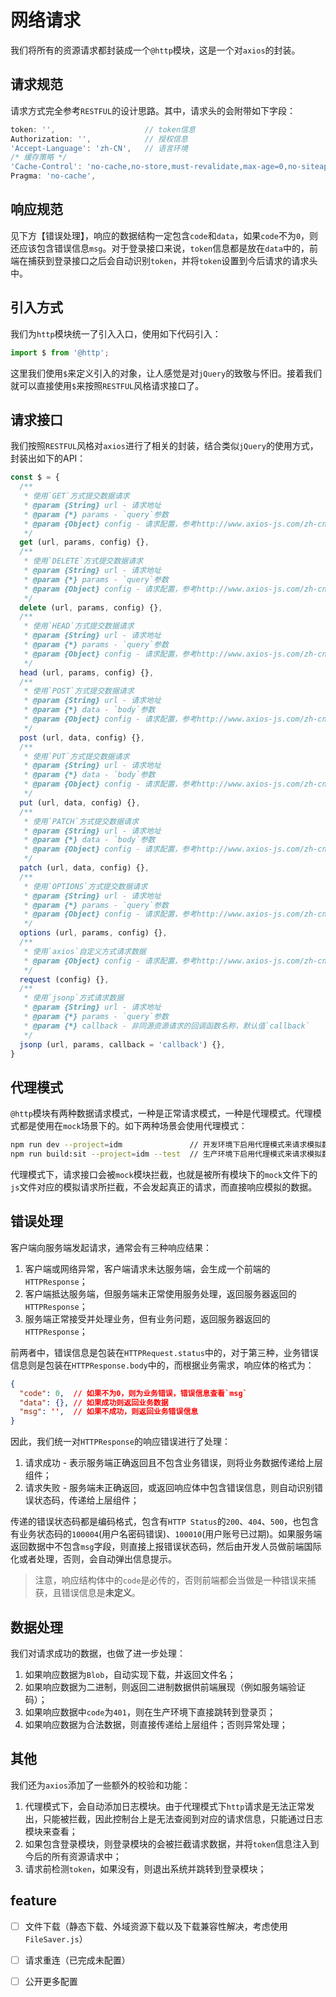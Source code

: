
<Meta title="框架|核心（Core）/网络请求（http）" />

# 网络请求

我们将所有的资源请求都封装成一个`@http`模块，这是一个对`axios`的封装。

## 请求规范

请求方式完全参考`RESTFUL`的设计思路。其中，请求头的会附带如下字段：

```javascript
token: '',                    // token信息
Authorization: '',            // 授权信息
'Accept-Language': 'zh-CN',   // 语言环境
/* 缓存策略 */
'Cache-Control': 'no-cache,no-store,must-revalidate,max-age=0,no-siteapp,post-check=0,pre-check=0',
Pragma: 'no-cache',
```

## 响应规范

见下方【错误处理】，响应的数据结构一定包含`code`和`data`，如果`code`不为`0`，则还应该包含错误信息`msg`。对于登录接口来说，`token`信息都是放在`data`中的，前端在捕获到登录接口之后会自动识别`token`，并将`token`设置到今后请求的请求头中。

## 引入方式

我们为`http`模块统一了引入入口，使用如下代码引入：

```javascript
import $ from '@http';
```

这里我们使用`$`来定义引入的对象，让人感觉是对`jQuery`的致敬与怀旧。接着我们就可以直接使用`$`来按照`RESTFUL`风格请求接口了。

## 请求接口

我们按照`RESTFUL`风格对`axios`进行了相关的封装，结合类似`jQuery`的使用方式，封装出如下的API：

```javascript
const $ = {
  /**
   * 使用`GET`方式提交数据请求
   * @param {String} url - 请求地址
   * @param {*} params - `query`参数
   * @param {Object} config - 请求配置，参考http://www.axios-js.com/zh-cn/docs/#%E8%AF%B7%E6%B1%82%E9%85%8D%E7%BD%AE
   */ 
  get (url, params, config) {},
  /**
   * 使用`DELETE`方式提交数据请求
   * @param {String} url - 请求地址
   * @param {*} params - `query`参数
   * @param {Object} config - 请求配置，参考http://www.axios-js.com/zh-cn/docs/#%E8%AF%B7%E6%B1%82%E9%85%8D%E7%BD%AE
   */ 
  delete (url, params, config) {},
  /**
   * 使用`HEAD`方式提交数据请求
   * @param {String} url - 请求地址
   * @param {*} params - `query`参数
   * @param {Object} config - 请求配置，参考http://www.axios-js.com/zh-cn/docs/#%E8%AF%B7%E6%B1%82%E9%85%8D%E7%BD%AE
   */ 
  head (url, params, config) {},
  /**
   * 使用`POST`方式提交数据请求
   * @param {String} url - 请求地址
   * @param {*} data - `body`参数
   * @param {Object} config - 请求配置，参考http://www.axios-js.com/zh-cn/docs/#%E8%AF%B7%E6%B1%82%E9%85%8D%E7%BD%AE
   */ 
  post (url, data, config) {},
  /**
   * 使用`PUT`方式提交数据请求
   * @param {String} url - 请求地址
   * @param {*} data - `body`参数
   * @param {Object} config - 请求配置，参考http://www.axios-js.com/zh-cn/docs/#%E8%AF%B7%E6%B1%82%E9%85%8D%E7%BD%AE
   */ 
  put (url, data, config) {},
  /**
   * 使用`PATCH`方式提交数据请求
   * @param {String} url - 请求地址
   * @param {*} data - `body`参数
   * @param {Object} config - 请求配置，参考http://www.axios-js.com/zh-cn/docs/#%E8%AF%B7%E6%B1%82%E9%85%8D%E7%BD%AE
   */ 
  patch (url, data, config) {},
  /**
   * 使用`OPTIONS`方式提交数据请求
   * @param {String} url - 请求地址
   * @param {*} params - `query`参数
   * @param {Object} config - 请求配置，参考http://www.axios-js.com/zh-cn/docs/#%E8%AF%B7%E6%B1%82%E9%85%8D%E7%BD%AE
   */ 
  options (url, params, config) {},
  /**
   * 使用`axios`自定义方式请求数据
   * @param {Object} config - 请求配置，参考http://www.axios-js.com/zh-cn/docs/#%E8%AF%B7%E6%B1%82%E9%85%8D%E7%BD%AE
   */ 
  request (config) {},
  /**
   * 使用`jsonp`方式请求数据
   * @param {String} url - 请求地址
   * @param {*} params - `query`参数
   * @param {*} callback - 非同源资源请求的回调函数名称，默认值`callback`
   */ 
  jsonp (url, params, callback = 'callback') {},
}
```

## 代理模式

`@http`模块有两种数据请求模式，一种是正常请求模式，一种是代理模式。代理模式都是使用在`mock`场景下的。如下两种场景会使用代理模式：

```bash
npm run dev --project=idm               // 开发环境下启用代理模式来请求模拟数据
npm run build:sit --project=idm --test  // 生产环境下启用代理模式来请求模拟数据
```

代理模式下，请求接口会被`mock`模块拦截，也就是被所有模块下的`mock`文件下的`js`文件对应的模拟请求所拦截，不会发起真正的请求，而直接响应模拟的数据。

## 错误处理

客户端向服务端发起请求，通常会有三种响应结果：

1. 客户端或网络异常，客户端请求未达服务端，会生成一个前端的`HTTPResponse`；
2. 客户端抵达服务端，但服务端未正常使用服务处理，返回服务器返回的`HTTPResponse`；
3. 服务端正常接受并处理业务，但有业务问题，返回服务器返回的`HTTPResponse`；

前两者中，错误信息是包装在`HTTPRequest.status`中的，对于第三种，业务错误信息则是包装在`HTTPResponse.body`中的，而根据业务需求，响应体的格式为：

```json
{
  "code": 0,  // 如果不为0，则为业务错误，错误信息查看`msg`
  "data": {}, // 如果成功则返回业务数据
  "msg": '',  // 如果不成功，则返回业务错误信息 
}
```

因此，我们统一对`HTTPResponse`的响应错误进行了处理：

1. 请求成功 - 表示服务端正确返回且不包含业务错误，则将业务数据传递给上层组件；
2. 请求失败 - 服务端未正确返回，或返回响应体中包含错误信息，则自动识别错误状态码，传递给上层组件；

传递的错误状态码都是编码格式，包含有`HTTP Status`的`200`、`404`、`500`，也包含有业务状态码的`100004`(用户名密码错误)、`100010`(用户账号已过期)。如果服务端返回数据中不包含`msg`字段，则直接上报错误状态码，然后由开发人员做前端国际化或者处理，否则，会自动弹出信息提示。

> 注意，响应结构体中的`code`是必传的，否则前端都会当做是一种错误来捕获，且错误信息是**未定义**。

## 数据处理

我们对请求成功的数据，也做了进一步处理：

1. 如果响应数据为`Blob`，自动实现下载，并返回文件名；
2. 如果响应数据为二进制，则返回二进制数据供前端展现（例如服务端验证码）；
3. 如果响应数据中`code`为`401`，则在生产环境下直接跳转到登录页；
4. 如果响应数据为合法数据，则直接传递给上层组件；否则异常处理；

## 其他

我们还为`axios`添加了一些额外的校验和功能：

1. 代理模式下，会自动添加日志模块。由于代理模式下`http`请求是无法正常发出，只能被拦截，因此控制台上是无法查阅到对应的请求信息，只能通过日志模块来查看；
2. 如果包含登录模块，则登录模块的会被拦截请求数据，并将`token`信息注入到今后的所有资源请求中；
3. 请求前检测`token`，如果没有，则退出系统并跳转到登录模块；

## feature

- [ ] 文件下载（静态下载、外域资源下载以及下载兼容性解决，考虑使用`FileSaver.js`）
- [ ] 请求重连（已完成未配置）
- [ ] 公开更多配置





